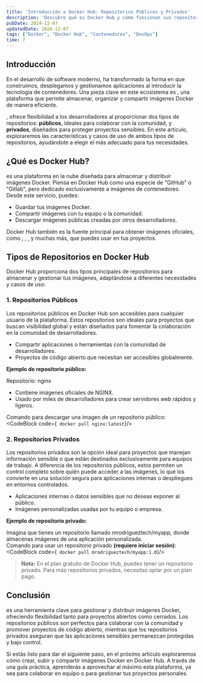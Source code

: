 ```yaml
---
title: 'Introducción a Docker Hub: Repositorios Públicos y Privados'
description: 'Descubre qué es Docker Hub y cómo funcionan sus repositorios públicos y privados. Aprende a identificar cuál usar según tus necesidades con ejemplos claros y prácticos.'
pubDate: 2024-12-07
updatedDate: 2024-12-07
tags: ["Docker", "Docker Hub", "Contenedores", "DevOps"]
time: 7
---
```


## Introducción
En el desarrollo de software moderno, <ExternalLink href='https://www.docker.com' text='Docker' /> ha transformado la forma en que construimos, desplegamos y gestionamos aplicaciones al introducir la tecnología de contenedores. 
Una pieza clave en este ecosistema es <ExternalLink href='https://hub.docker.com/' text='Docker Hub' />, una plataforma que permite almacenar, organizar y compartir imágenes Docker de manera eficiente.

<ExternalLink href='https://hub.docker.com/' text='Docker Hub' />, ofrece flexibilidad a los desarrolladores al proporcionar dos tipos de repositorios: 
**públicos**, ideales para colaborar con la comunidad, y **privados**, diseñados para proteger proyectos sensibles. 
En este artículo, exploraremos las características y casos de uso de ambos tipos de repositorios, ayudándote a elegir el más adecuado para tus necesidades.

## ¿Qué es Docker Hub?
<ExternalLink href='https://hub.docker.com/' text='Docker Hub' /> es una plataforma en la nube diseñada para almacenar y distribuir imágenes Docker. 
Piensa en Docker Hub como una especie de "GitHub" o "Gitlab", pero dedicado exclusivamente a imágenes de contenedores. Desde este servicio, puedes:

 <ul style={{ listStyleType: 'disc', marginLeft: '1.5rem' }}>
  <li>Guardar tus imágenes Docker.</li>
  <li>Compartir imágenes con tu equipo o la comunidad.</li>
  <li>Descargar imágenes públicas creadas por otros desarrolladores.</li>
</ul>

Docker Hub también es la fuente principal para obtener imágenes oficiales, como <ExternalLink href='https://nodejs.org/en' text='node' />, 
<ExternalLink href='https://nginx.org/' text='nginx' />, <ExternalLink href='hhttps://www.postgresql.org/' text='postgres' />, y muchas más, que puedes usar en tus proyectos.

 ## Tipos de Repositorios en Docker Hub

Docker Hub proporciona dos tipos principales de repositorios para almacenar y gestionar tus imágenes, adaptándose a diferentes necesidades y casos de uso:

### **1. Repositorios Públicos**
Los repositorios públicos en Docker Hub son accesibles para cualquier usuario de la plataforma. Estos repositorios son ideales 
para proyectos que buscan visibilidad global y están diseñados para fomentar la colaboración en la comunidad de desarrolladores.

<ul style={{ listStyleType: 'disc', marginLeft: '1.5rem' }}>
  <li>Compartir aplicaciones o herramientas con la comunidad de desarrolladores.</li>
  <li>Proyectos de código abierto que necesitan ser accesibles globalmente.</li>
</ul>

**Ejemplo de repositorio público:**  

Repositorio: nginx
<ul style={{ listStyleType: 'disc', marginLeft: '1.5rem' }}>
  <li>Contiene imágenes oficiales de NGINX.</li>
  <li>Usado por miles de desarrolladores para crear servidores web rápidos y ligeros.</li>
</ul>

Comando para descargar una imagen de un repositorio público:
<CodeBlock code={`
docker pull nginx:latest`}/>

### **2. Repositorios Privados**
Los repositorios privados son la opción ideal para proyectos que manejan información sensible o que están destinados exclusivamente para equipos de trabajo. 
A diferencia de los repositorios públicos, estos permiten un control completo sobre quién puede acceder a las imágenes, lo que los convierte en una 
solución segura para aplicaciones internas o despliegues en entornos controlados.

<ul style={{ listStyleType: 'disc', marginLeft: '1.5rem' }}>
  <li>Aplicaciones internas o datos sensibles que no deseas exponer al público.</li>
  <li>Imágenes personalizadas usadas por tu equipo o empresa.</li>
</ul>

**Ejemplo de repositorio privado:**

Imagina que tienes un repositorio llamado mrodrigueztech/myapp, donde almacenas imágenes de una aplicación personalizada.  
Comando para usar un repositorio privado **(requiere iniciar sesión)**:
<CodeBlock code={`
docker pull mrodrigueztech/myapp:1.0`}/>
> **Nota:** En el plan gratuito de Docker Hub, puedes tener un repositorio privado. Para más repositorios privados, necesitas optar por un plan pago.

## Conclusión 

<ExternalLink href='https://hub.docker.com/' text='Docker Hub' /> es una herramienta clave para gestionar y distribuir imágenes Docker, ofreciendo flexibilidad tanto para proyectos abiertos como cerrados. 
Los repositorios públicos son perfectos para colaborar con la comunidad y promover proyectos de código abierto, mientras que los repositorios privados 
aseguran que las aplicaciones sensibles permanezcan protegidas y bajo control.

Si estás listo para dar el siguiente paso, en el próximo artículo exploraremos cómo crear, subir y compartir imágenes Docker en Docker Hub. 
A través de una guía práctica, aprenderás a aprovechar al máximo esta plataforma, ya sea para colaborar en equipo o para gestionar tus proyectos personales.